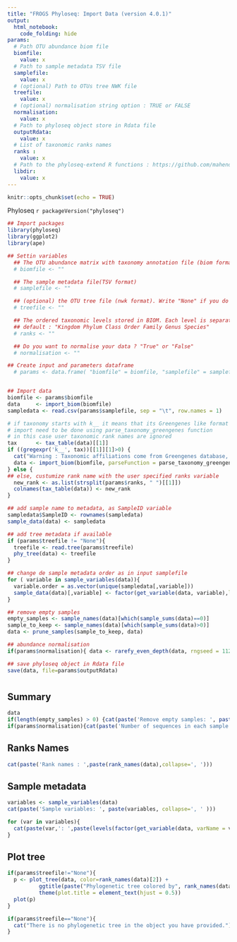 ```yaml
---
title: "FROGS Phyloseq: Import Data (version 4.0.1)"
output: 
  html_notebook:
    code_folding: hide
params:
  # Path OTU abundance biom file
  biomfile: 
    value: x
  # Path to sample metadata TSV file
  samplefile:
    value: x
  # (optional) Path to OTUs tree NWK file
  treefile:
    value: x
  # (optional) normalisation string option : TRUE or FALSE
  normalisation:
    value: x
  # Path to phyloseq object store in Rdata file
  outputRdata:
    value: x
  # List of taxonomic ranks names
  ranks : 
    value: x
  # Path to the phyloseq-extend R functions : https://github.com/mahendra-mariadassou/phyloseq-extended, typically stored in FROGS/lib/external-lib
  libdir:
    value: x
---
```

<meta http-equiv="Content-Type" content="text/html; charset=UTF-8">
<style type="text/css">
.button {
    background-color: #2a7ecc; /* Blue */
    border          : none;
    color           : white;
    padding         : 5px 10px;
    text-align      : center;
    text-decoration : none;
    display         : inline-block;
    font-size       : 12px;
    margin          : 4px 2px;
    cursor          : pointer;
    border-radius   : 8px;
}
h4 { 
    display      : block;
    font-size    : 1em;
    margin-top   : 1.33em;
    margin-bottom: 1.33em;
    margin-left  : 0;
    margin-right : 0;
    font-weight  : bold;
    color        : #2a7ecc;
}
</style>


```r
knitr::opts_chunk$set(echo = TRUE)
```
Phyloseq `r packageVersion("phyloseq")`
 
```r

## Import packages
library(phyloseq)
library(ggplot2)
library(ape)

## Settin variables
  ## The OTU abundance matrix with taxonomy annotation file (biom format)
  # biomfile <- ""

  ## The sample metadata file(TSV format)
  # samplefile <- ""

  ## (optional) the OTU tree file (nwk format). Write "None" if you do not have any tree
  # treefile <- ""

  ## The ordered taxonomic levels stored in BIOM. Each level is separated by one space.
  ## default : "Kingdom Phylum Class Order Family Genus Species"
  # ranks <- ""

  ## Do you want to normalise your data ? "True" or "False"
  # normalisation <- ""

## Create input and parameters dataframe
  # params <- data.frame( "biomfile" = biomfile, "samplefile" = samplefile, "tree" = tree, "ranks" = ranks, "normalisation" = normalisation)


## Import data
biomfile <- params$biomfile
data     <- import_biom(biomfile)
sampledata <- read.csv(params$samplefile, sep = "\t", row.names = 1)

# if taxonomy starts with k__ it means that its Greengenes like format
# import need to be done using parse_taxonomy_greengenes function
# in this case user taxonomic rank names are ignored
tax      <- tax_table(data)[[1]]
if ((gregexpr('k__', tax))[[1]][1]>0) { 
  cat("Warning : Taxonomic affiliations come from Greengenes database, user specified ranks names are ignored.")
  data <- import_biom(biomfile, parseFunction = parse_taxonomy_greengenes)
} else {
## else, custumize rank name with the user specified ranks variable
  new_rank <- as.list(strsplit(params$ranks, " ")[[1]])
  colnames(tax_table(data)) <- new_rank
}

## add sample name to metadata, as SampleID variable
sampledata$SampleID <- rownames(sampledata)
sample_data(data) <- sampledata

## add tree metadata if available
if (params$treefile != "None"){
  treefile <- read.tree(params$treefile)
  phy_tree(data) <- treefile
}

## change de sample metadata order as in input samplefile
for ( variable in sample_variables(data)){
  variable.order = as.vector(unique(sampledata[,variable]))
  sample_data(data)[,variable] <- factor(get_variable(data, variable),levels=variable.order)
}

## remove empty samples
empty_samples <- sample_names(data)[which(sample_sums(data)==0)]
sample_to_keep <- sample_names(data)[which(sample_sums(data)>0)]
data <- prune_samples(sample_to_keep, data)

## abundance normalisation
if(params$normalisation){ data <- rarefy_even_depth(data, rngseed = 1121983)}

## save phyloseq object in Rdata file
save(data, file=params$outputRdata)
```

# {.tabset .tabset-fade .tabset-pills}
## Summary
```r
data
if(length(empty_samples) > 0) {cat(paste('Remove empty samples: ', paste(empty_samples, collapse=",")))}
if(params$normalisation){cat(paste('Number of sequences in each sample after normalisation: ', head(sample_sums(data))[[1]]))}
```

## Ranks Names
```r
cat(paste('Rank names : ',paste(rank_names(data),collapse=', ')))
```

## Sample metadata
```r
variables <- sample_variables(data)
cat(paste('Sample variables: ', paste(variables, collapse=', ' )))

for (var in variables){
  cat(paste(var,': ',paste(levels(factor(get_variable(data, varName = var))),collapse=', '), '\n\n'))
}
```

## Plot tree
```r

if(params$treefile!="None"){
  p <- plot_tree(data, color=rank_names(data)[2]) + 
          ggtitle(paste("Phylogenetic tree colored by", rank_names(data)[2])) + 
          theme(plot.title = element_text(hjust = 0.5))
  plot(p)
}

if(params$treefile=="None"){
  cat("There is no phylogenetic tree in the object you have provided.")
}
```
